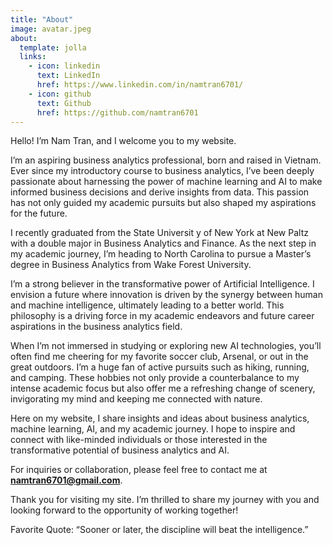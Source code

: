 ```yaml
---
title: "About"
image: avatar.jpeg
about:
  template: jolla
  links:
    - icon: linkedin
      text: LinkedIn
      href: https://www.linkedin.com/in/namtran6701/
    - icon: github
      text: Github
      href: https://github.com/namtran6701
---
```


Hello! I'm Nam Tran, and I welcome you to my website.

I'm an aspiring business analytics professional, born and raised in Vietnam. Ever since my introductory course to business analytics, I've been deeply passionate about harnessing the power of machine learning and AI to make informed business decisions and derive insights from data. This passion has not only guided my academic pursuits but also shaped my aspirations for the future.

I recently graduated from the State Universit y of New York at New Paltz with a double major in Business Analytics and Finance. As the next step in my academic journey, I'm heading to North Carolina to pursue a Master's degree in Business Analytics from Wake Forest University.

I'm a strong believer in the transformative power of Artificial Intelligence. I envision a future where innovation is driven by the synergy between human and machine intelligence, ultimately leading to a better world. This philosophy is a driving force in my academic endeavors and future career aspirations in the business analytics field.

When I'm not immersed in studying or exploring new AI technologies, you'll often find me cheering for my favorite soccer club, Arsenal, or out in the great outdoors. I'm a huge fan of active pursuits such as hiking, running, and camping. These hobbies not only provide a counterbalance to my intense academic focus but also offer me a refreshing change of scenery, invigorating my mind and keeping me connected with nature.

Here on my website, I share insights and ideas about business analytics, machine learning, AI, and my academic journey. I hope to inspire and connect with like-minded individuals or those interested in the transformative potential of business analytics and AI.

For inquiries or collaboration, please feel free to contact me at [**namtran6701\@gmail.com**](mailto:namtran6701@gmail.com).

Thank you for visiting my site. I'm thrilled to share my journey with you and looking forward to the opportunity of working together!

Favorite Quote: "Sooner or later, the discipline will beat the intelligence."
